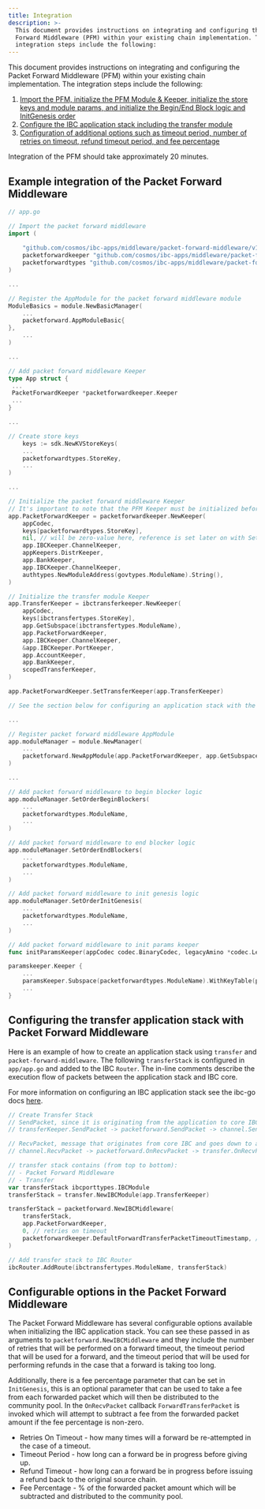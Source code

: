 ```yaml
---
title: Integration
description: >-
  This document provides instructions on integrating and configuring the Packet
  Forward Middleware (PFM) within your existing chain implementation. The
  integration steps include the following:
---
```

This document provides instructions on integrating and configuring the Packet Forward Middleware (PFM) within your
existing chain implementation.
The integration steps include the following:

1. [Import the PFM, initialize the PFM Module & Keeper, initialize the store keys and module params, and initialize the Begin/End Block logic and InitGenesis order](#example-integration-of-the-packet-forward-middleware)
2. [Configure the IBC application stack including the transfer module](#configuring-the-transfer-application-stack-with-packet-forward-middleware)
3. [Configuration of additional options such as timeout period, number of retries on timeout, refund timeout period, and fee percentage](#configurable-options-in-the-packet-forward-middleware)

Integration of the PFM should take approximately 20 minutes.

## Example integration of the Packet Forward Middleware

```go expandable
// app.go

// Import the packet forward middleware
import (
    
    "github.com/cosmos/ibc-apps/middleware/packet-forward-middleware/v10/packetforward"
    packetforwardkeeper "github.com/cosmos/ibc-apps/middleware/packet-forward-middleware/v10/packetforward/keeper"
    packetforwardtypes "github.com/cosmos/ibc-apps/middleware/packet-forward-middleware/v10/packetforward/types"
)

...

// Register the AppModule for the packet forward middleware module
ModuleBasics = module.NewBasicManager(
    ...
    packetforward.AppModuleBasic{
},
    ...
)

...

// Add packet forward middleware Keeper
type App struct {
 ...
 PacketForwardKeeper *packetforwardkeeper.Keeper
 ...
}

...

// Create store keys
    keys := sdk.NewKVStoreKeys(
    ...
    packetforwardtypes.StoreKey,
    ...
)

...

// Initialize the packet forward middleware Keeper
// It's important to note that the PFM Keeper must be initialized before the Transfer Keeper
app.PacketForwardKeeper = packetforwardkeeper.NewKeeper(
    appCodec,
    keys[packetforwardtypes.StoreKey],
    nil, // will be zero-value here, reference is set later on with SetTransferKeeper.
    app.IBCKeeper.ChannelKeeper,
    appKeepers.DistrKeeper,
    app.BankKeeper,
    app.IBCKeeper.ChannelKeeper,
    authtypes.NewModuleAddress(govtypes.ModuleName).String(),
)

// Initialize the transfer module Keeper
app.TransferKeeper = ibctransferkeeper.NewKeeper(
    appCodec,
    keys[ibctransfertypes.StoreKey],
    app.GetSubspace(ibctransfertypes.ModuleName),
    app.PacketForwardKeeper,
    app.IBCKeeper.ChannelKeeper,
    &app.IBCKeeper.PortKeeper,
    app.AccountKeeper,
    app.BankKeeper,
    scopedTransferKeeper,
)

app.PacketForwardKeeper.SetTransferKeeper(app.TransferKeeper)

// See the section below for configuring an application stack with the packet forward middleware

...

// Register packet forward middleware AppModule
app.moduleManager = module.NewManager(
    ...
    packetforward.NewAppModule(app.PacketForwardKeeper, app.GetSubspace(packetforwardtypes.ModuleName)),
)

...

// Add packet forward middleware to begin blocker logic
app.moduleManager.SetOrderBeginBlockers(
    ...
    packetforwardtypes.ModuleName,
    ...
)

// Add packet forward middleware to end blocker logic
app.moduleManager.SetOrderEndBlockers(
    ...
    packetforwardtypes.ModuleName,
    ...
)

// Add packet forward middleware to init genesis logic
app.moduleManager.SetOrderInitGenesis(
    ...
    packetforwardtypes.ModuleName,
    ...
)

// Add packet forward middleware to init params keeper
func initParamsKeeper(appCodec codec.BinaryCodec, legacyAmino *codec.LegacyAmino, key, tkey storetypes.StoreKey)

paramskeeper.Keeper {
    ...
    paramsKeeper.Subspace(packetforwardtypes.ModuleName).WithKeyTable(packetforwardtypes.ParamKeyTable())
    ...
}
```

## Configuring the transfer application stack with Packet Forward Middleware

Here is an example of how to create an application stack using `transfer` and `packet-forward-middleware`.
The following `transferStack` is configured in `app/app.go` and added to the IBC `Router`.
The in-line comments describe the execution flow of packets between the application stack and IBC core.

For more information on configuring an IBC application stack see the ibc-go docs [here](https://github.com/cosmos/ibc-go/blob/e69a833de764fa0f5bdf0338d9452fd6e579a675/docs/docs/04-middleware/01-ics29-fee/02-integration.md#configuring-an-application-stack-with-fee-middleware).

```go expandable
// Create Transfer Stack
// SendPacket, since it is originating from the application to core IBC:
// transferKeeper.SendPacket -> packetforward.SendPacket -> channel.SendPacket

// RecvPacket, message that originates from core IBC and goes down to app, the flow is the other way
// channel.RecvPacket -> packetforward.OnRecvPacket -> transfer.OnRecvPacket

// transfer stack contains (from top to bottom):
// - Packet Forward Middleware
// - Transfer
var transferStack ibcporttypes.IBCModule
transferStack = transfer.NewIBCModule(app.TransferKeeper)

transferStack = packetforward.NewIBCMiddleware(
    transferStack,
    app.PacketForwardKeeper,
    0, // retries on timeout
    packetforwardkeeper.DefaultForwardTransferPacketTimeoutTimestamp, // forward timeout
)

// Add transfer stack to IBC Router
ibcRouter.AddRoute(ibctransfertypes.ModuleName, transferStack)
```

## Configurable options in the Packet Forward Middleware

The Packet Forward Middleware has several configurable options available when initializing the IBC application stack.
You can see these passed in as arguments to `packetforward.NewIBCMiddleware` and they include the number of retries that
will be performed on a forward timeout, the timeout period that will be used for a forward, and the timeout period that
will be used for performing refunds in the case that a forward is taking too long.

Additionally, there is a fee percentage parameter that can be set in `InitGenesis`, this is an optional parameter that
can be used to take a fee from each forwarded packet which will then be distributed to the community pool. In the
`OnRecvPacket` callback `ForwardTransferPacket` is invoked which will attempt to subtract a fee from the forwarded
packet amount if the fee percentage is non-zero.

* Retries On Timeout - how many times will a forward be re-attempted in the case of a timeout.
* Timeout Period - how long can a forward be in progress before giving up.
* Refund Timeout - how long can a forward be in progress before issuing a refund back to the original source chain.
* Fee Percentage - % of the forwarded packet amount which will be subtracted and distributed to the community pool.
